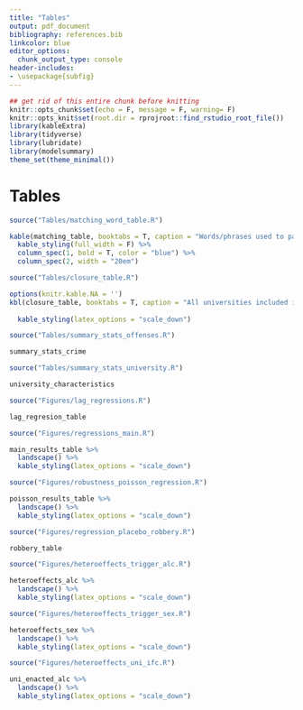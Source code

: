 ```yaml
---
title: "Tables"
output: pdf_document
bibliography: references.bib
linkcolor: blue
editor_options: 
  chunk_output_type: console
header-includes:
- \usepackage{subfig}
---
```



```r
## get rid of this entire chunk before knitting
knitr::opts_chunk$set(echo = F, message = F, warning= F)
knitr::opts_knit$set(root.dir = rprojroot::find_rstudio_root_file())
library(kableExtra)
library(tidyverse)
library(lubridate)
library(modelsummary)
theme_set(theme_minimal())
```



# Tables

```r
source("Tables/matching_word_table.R")
```

```r
kable(matching_table, booktabs = T, caption = "Words/phrases used to pattern match on outcomes of interest.") %>%
  kable_styling(full_width = F) %>%
  column_spec(1, bold = T, color = "blue") %>%
  column_spec(2, width = "20em")
```

\begin{landscape}
```r
kable(top_categories, booktabs = T, caption = "The top 30 most frequent reported incidents after pattern matching into each category. Numbers in parenthesis denote the frequency of offense in the data.") %>%
  kable_styling(latex_options = "scale_down")
```
\end{landscape}

```r
source("Tables/closure_table.R")
```

```r
options(knitr.kable.NA = '')
kbl(closure_table, booktabs = T, caption = "All universities included in the sample and their respective moratorium dates.", col.names = c("University", "Moratorium 1 Start", "Moratorium 1 End",
                                                                                                                                           "Moratorium 2 Start", "Moratorium 2 End")) %>%
  kable_styling(latex_options = "scale_down")


```

```r
source("Tables/summary_stats_offenses.R")
```

```r
summary_stats_crime
```



```r
source("Tables/summary_stats_university.R")
```

```r
university_characteristics
```





```r
source("Figures/lag_regressions.R")
```

```r
lag_regresion_table 
```





```r
source("Figures/regressions_main.R")
```

```r
main_results_table %>%
  landscape() %>%
  kable_styling(latex_options = "scale_down")
```

```r
source("Figures/robustness_poisson_regression.R")
```


```r
poisson_results_table %>%
  landscape() %>%
  kable_styling(latex_options = "scale_down")
```


```r
source("Figures/regression_placebo_robbery.R")
```

```r
robbery_table
```






```r
source("Figures/heteroeffects_trigger_alc.R")
```


```r
heteroeffects_alc %>%
  landscape() %>%
  kable_styling(latex_options = "scale_down")
```


```r
source("Figures/heteroeffects_trigger_sex.R")
```


```r
heteroeffects_sex %>%
  landscape() %>%
  kable_styling(latex_options = "scale_down")
```



```r
source("Figures/heteroeffects_uni_ifc.R")
```

```r
uni_enacted_alc %>%
  landscape() %>%
  kable_styling(latex_options = "scale_down")
```





